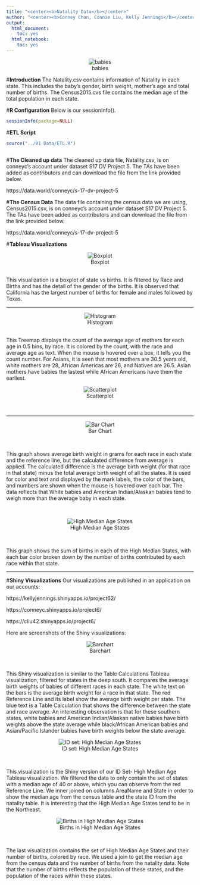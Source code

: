 ```yaml
---
title: "<center><b>Natality Data</b></center>"
author: "<center><b>Conney Chan, Connie Liu, Kelly Jennings</b></center>"
output:
  html_document:
    toc: yes
  html_notebook:
    toc: yes
---
```


<center>![babies](babies.jpg)</center>

#**Introduction**
The Natality.csv contains information of Natality in each state. This includes the baby's gender, birth weight, mother's age and total number of births.
The Census2015.cvs file contains the median age of the total population in each state.

#**R Configuration**
Below is our sessionInfo().

```r
sessionInfo(package=NULL)
```


#**ETL Script**


```r
source("../01 Data/ETL.R")
```
```r
```

#**The Cleaned up data**
The cleaned up data file, Natality.csv, is on conneyc's account under dataset S17 DV Project 5. The TAs have been added as contributors and can download the file from the link provided below.

https://data.world/conneyc/s-17-dv-project-5

#**The Census Data**
The data file containing the census data we are using, Census2015.csv, is on conneyc's account under dataset S17 DV Project 5. The TAs have been added as contributors and can download the file from the link provided below.

https://data.world/conneyc/s-17-dv-project-5


#**Tableau Visualizations**

<center>![Boxplot](Births boxplot.png)</center><br>
This visualization is a boxplot of state vs births. It is filtered by Race and Births and has the detail of the gender of the births. It is observed that California has the largest number of births for female and males followed by Texas. 
<hr>

<center>![Histogram](TreemapDrag.png)</center><br>
This Treemap displays the count of the average age of mothers for each age in 0.5 bins, by race. It is colored by the count, with the race and average age as text. When the mouse is hovered over a box, it tells you the count number. For Asians, it is seen that most mothers are 30.5 years old, white mothers are 28, African Americas are 26, and Natives are 26.5. Asian mothers have babies the lastest while African Americans have them the earliest. 

<center>![Scatterplot](Scatterplot.png)</center><br>

<hr>

<center>![Bar Chart](Barchart.png)</center><br>

This graph shows average birth weight in grams for each race in each state and the reference line, but the calculated difference from average is applied. The calculated difference is the average birth weight (for that race in that state) minus the total average birth weight of all the states. It is used for color and text and displayed by the mark labels, the color of the bars, and numbers are shown when the mouse is hovered over each bar.
The data reflects that White babies and American Indian/Alaskan babies tend to weigh more than the average baby in each state.

<br>

<center>![High Median Age States](High Median Age States.png)</center><br>

This graph shows the sum of births in each of the High Median States, with each bar color broken down by the number of births contributed by each race within that state. 

<hr>

#**Shiny Visualizations**
Our visualizations are published in an application on our accounts:

https://kellyjennings.shinyapps.io/project62/

https://conneyc.shinyapps.io/project6/

https://cliu42.shinyapps.io/project6/

Here are screenshots of the Shiny visualizations:

<center>![Barchart](barchart1.png)</center><br>

This Shiny visualization is similar to the Table Calculations Tableau visualization, filtered for states in the deep south. It compares the average birth weights of babies of different races in each state. The white text on the bars is the average birth weight for a race in that state. The red Reference Line and its label show the average birth weight per state. The blue text is a Table Calculation that shows the difference between the state and race average. An interesting observation is that for these southern states, white babies and American Indian/Alaskan native babies have birth weights above the state average while black/African American babies and Asian/Pacific Islander babies have birth weights below the state average.


<center>![ID set: High Median Age States](barchart2.png)</center><br>

This visualization is the Shiny version of our ID Set- High Median Age Tableau visualization. We filtered the data to only contain the set of states with a median age of 40 or above, which you can observe from the red Reference Line. We inner joined on columns AreaName and State in order to show the median age from the census table and the state ID from the natality table. It is interesting that the High Median Age States tend to be in the Northeast.

<center>![Births in High Median Age States](barchart3.png)</center><br>

The last visualization contains the set of High Median Age States and their number of births, colored by race. We used a join to get the median age from the census data and the number of births from the natality data. Note that the number of births reflects the population of these states, and the population of the races within these states.


